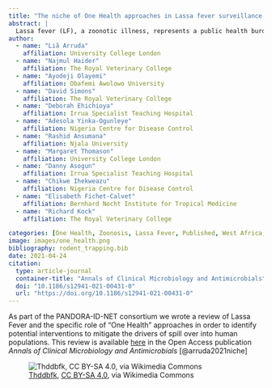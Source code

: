 ```yaml
---
title: "The niche of One Health approaches in Lassa fever surveillance and control."
abstract: |
  Lassa fever (LF), a zoonotic illness, represents a public health burden in West African countries where the Lassa virus (LASV) circulates among rodents. Human exposure hinges significantly on LASV ecology, which is in turn shaped by various parameters such as weather seasonality and even virus and rodent-host genetics. Furthermore, human behaviour, despite playing a key role in the zoonotic nature of the disease, critically affects either the spread or control of human-to-human transmission. Previous estimations on LF burden date from the 80s and it is unclear how the population expansion and the improvement on diagnostics and surveillance methods have affected such predictions. Although recent data have contributed to the awareness of epidemics, the real impact of LF in West African communities will only be possible with the intensification of interdisciplinary efforts in research and public health approaches. This review discusses the causes and consequences of LF from a One Health perspective, and how the application of this concept can improve the surveillance and control of this disease in West Africa.
author: 
  - name: "Liã Arruda"
    affiliation: University College London
  - name: "Najmul Haider"
    affiliation: The Royal Veterinary College
  - name: "Ayodeji Olayemi"
    affiliation: Obafemi Awolowo University
  - name: "David Simons"
    affiliation: The Royal Veterinary College
  - name: "Deborah Ehichioya"
    affiliation: Irrua Specialist Teaching Hospital
  - name: "Adesola Yinka-Ogunleye"
    affiliation: Nigeria Centre for Disease Control
  - name: "Rashid Ansumana"
    affiliation: Njala University
  - name: "Margaret Thomason"
    affiliation: University College London
  - name: "Danny Asogun"
    affiliation: Irrua Specialist Teaching Hospital
  - name: "Chikwe Ihekweazu"
    affiliation: Nigeria Centre for Disease Control
  - name: "Elisabeth Fichet-Calvet"
    affiliation: Bernhard Nocht Institute for Tropical Medicine
  - name: "Richard Kock"
    affiliation: The Royal Veterinary College

categories: [One Health, Zoonosis, Lassa Fever, Published, West Africa, PANDORA]
image: images/one_health.png
bibliography: rodent_trapping.bib
date: 2021-04-24
citation:
  type: article-journal
  container-title: "Annals of Clinical Microbiology and Antimicrobials"
  doi: "10.1186/s12941-021-00431-0"
  url: "https://doi.org/10.1186/s12941-021-00431-0"  
---
```


As part of the PANDORA-ID-NET consortium we wrote a review of Lassa Fever and the specific role of "One Health" approaches in order to identify potential interventions to mitigate the drivers of spill over into human populations. This review is available [here](https://doi.org/10.1186/s12941-021-00431-0) in the Open Access publication *Annals of Clinical Microbiology and Antimicrobials* [@arruda2021niche]

![<a href="https://commons.wikimedia.org/wiki/File:One-Health-Triad-en.png">Thddbfk</a>, <a href="https://creativecommons.org/licenses/by-sa/4.0">CC BY-SA 4.0</a>, via Wikimedia Commons](images/one_health.png)